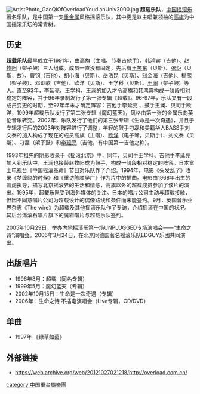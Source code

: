 {{about|名为“超载”的乐队|物理学現象|超载(物理學)}}
{{unreferenced|time=2011-03-19T10:28:06+00:00}}
[[Image:ArtistPhoto_GaoQiOfOverloadYoudianUniv2000.jpg|thumb]]
'''超载乐队'''，[[中国|中国]][[摇滚乐|摇滚乐]]著名乐队，是中国第一支[[重金属音乐|重金属]]风格摇滚乐队，其中更是以主唱兼领袖的[[高旗|高旗]]为中国摇滚乐坛的常青树。

== 历史 ==
'''超载乐队'''最早成立于1991年，由[[高旗|高旗]]（主唱、节奏吉他手）、韩鸿宾（吉他）、[[赵牧阳|赵牧阳]]（架子鼓）三人组成。成员一直没有固定，先后有[[王笑东|王笑东]]（贝斯）、[[张炬|张炬]]（贝斯，故）、曹钧（吉他）、胡小海（贝斯）、岳浩昆（贝斯）、翁金海（吉他）、楊煕（架子鼓）、邓讴歌（吉他）、欧洋（贝斯）、王学科（贝斯）、[[王澜|王澜]]（架子鼓）等人。直至93年，李延亮、王学科、王澜的加入才令高旗和韩鸿宾构成一阶段相对稳定的阵容，并于96年录制发行了第一张专辑《超载》。96-97年，乐队又有一段成员变更的时期，至97年年末才确定阵容：吉他手李延亮 、鼓手王澜、贝司手欧洋，1999年超载乐队发行了第二张专辑《魔幻蓝天》，风格由第一张的金属乐向英伦音乐转变。2002年，乐队发行了他们的第三张专辑《生命是一次奇遇》，并且于专辑发行后的2003年对阵容进行了调整，年轻的鼓手刁磊和美籍华人BASS手刘文泰的加入构成了现在的成员高旗（主唱）、[[欧洋|欧洋]]（电子琴，贝斯手）、刘文泰（贝斯）、刁磊（架子鼓）和[[李延亮|李延亮]]（吉他，有中国第一吉他之称）。

1993年祖先的阴影收录于《摇滚北京》中，同年，贝司手王学科、吉他手李延亮 加入到乐队中，王澜也接替赵牧阳成为鼓手，构成一阶段相对稳定的阵容。日本富士电视台《中国摇滚革命》节目对乐队作了介绍。1994年，电影《头发乱了》收录《梦缠绕的时候》和《重访陈胜吴广》作为片中的插曲。电影由1968年出生的管虎执导，描写北京摇滚界的生活和情感，高旗以外的超载成员参加了该片的演出。1995年，超载乐队受到海外媒体的关注。日本的唱片公司主动与超载接触，但因不同意唱片公司为超载设计的偶像路线和条件而未能签约。9月，英国音乐业界杂志《The wire》为超载及其他摇滚乐队作了专访，介绍摇滚在中国的状况。其后台湾滚石唱片旗下的魔岩唱片与超载乐队签约。

2005年10月29日，举办内地摇滚乐第一场UNPLUGGED专场演唱会——“生命之诗”演唱会。2006年3月24日，在北京同德国著名摇滚乐队EDGUY乐团共同演出。

== 出版唱片 ==
* 1996年8月：超载（同名专辑）
* 1999年5月：魔幻蓝天（专辑）
* 2002年10月15日：生命是一次奇遇（专辑）
* 2006年：生命之诗 不插电演唱会（Live专辑，CD/DVD）

== 单曲 ==
* 1997年 《绿草如茵》

== 外部链接 ==

*https://web.archive.org/web/20121027021218/http://overload.com.cn/


[[category:中国重金屬樂團|category:中国重金屬樂團]]